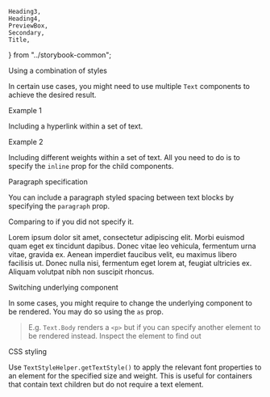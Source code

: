     Heading3,
    Heading4,
    PreviewBox,
    Secondary,
    Title,
} from "../storybook-common";

<Meta title="General/Text/Advanced Usage" />

<Title>Advanced Usage</Title>

<Heading3>Using a combination of styles</Heading3>

In certain use cases, you might need to use multiple `Text` components to achieve the desired result.

<Heading4>Example 1</Heading4>

Including a hyperlink within a set of text.

<Canvas of={TextStories.Combined} />

<Heading4>Example 2</Heading4>

Including different weights within a set of text. All you need to do is to specify the `inline` prop
for the child components.

<Canvas of={TextStories.Inline} />

<Heading3>Paragraph specification</Heading3>

You can include a paragraph styled spacing between text blocks by specifying the `paragraph` prop.

<Canvas of={TextStories.Paragraph} />

Comparing to if you did not specify it.

<Unstyled>
    <PreviewBox>
        <V2_Text.Body>
            Lorem ipsum dolor sit amet, consectetur adipiscing elit. Morbi
            euismod quam eget ex tincidunt dapibus. Donec vitae leo vehicula,
            fermentum urna vitae, gravida ex.
        </V2_Text.Body>
        <V2_Text.Body>
            Aenean imperdiet faucibus velit, eu maximus libero facilisis ut.
            Donec nulla nisi, fermentum eget lorem at, feugiat ultricies ex.
            Aliquam volutpat nibh non suscipit rhoncus.
        </V2_Text.Body>
    </PreviewBox>
</Unstyled>

<Heading3>Switching underlying component</Heading3>

In some cases, you might require to change the underlying component to be
rendered. You may do so using the `as` prop.

> E.g. `Text.Body` renders a `<p>` but if you can specify another element to be
> rendered instead. Inspect the element to find out

<Canvas of={TextStories.RenderAs} />

<Heading3>CSS styling</Heading3>

Use `TextStyleHelper.getTextStyle()` to apply the relevant font properties to
an element for the specified size and weight. This is useful for containers that
contain text children but do not require a text element.

```ts
import { TextStyleHelper } from "@lifesg/react-design-system/text";

export const ButtonContainer = styled.button`
    ${TextStyleHelper.getTextStyle("Body", "semibold")}
    padding: 0.5rem;
`;
```

<Canvas of={TextStories.TextStyleHelper} />
